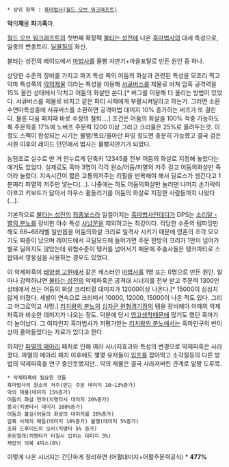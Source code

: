  * 상위 항목 : [[흑마법사(월드 오브 워크래프트)]]

'''악'''의'''제'''물 '''파'''괴'''흑'''마.

[[월드 오브 워크래프트]]의 첫번째 확장팩 [[불타는 성전]]에 나온 [[흑마법사(월드 오브 워크래프트)|흑마법사]]의 대세 특성으로, 일종의 변종트리. [[딜딸질]]의 화신.

불타는 성전의 레이드에서 [[마법사(월드 오브 워크래프트)|마법사]]를 물빵 자판기+마을포탈로 만든 원인 중 하나.

상당한 수준의 장비를 가지고 파괴 특성 쪽의 어둠의 화살과 관련된 특성을 모조리 찍고 악마 특성쪽의 [[악의제물]] 이라는 특성을 이용해 [[사야디|서큐버스]]를 제물로 바쳐 암흑 공격력을 15% 올린 상태에서 닥치고 어둠의 화살만 쏜다.[* 버그를 이용해 더 올리는 방법이 있었다. 서큐버스를 제물로 바치고 같은 파티 사제에게 부활시켜달라고 하는거. 그러면 소환수연마특성중에 서큐버스를 소환하면 공격마법 데미지 10% 증가하는 버프가 또 걸린다. 물론 다음 패치때 바로 수정의 철퇴....] 조건은 어둠의 화살을 100% 적중 가능하도록 주문적중 17%에 노버프 주문력 1200 이상 그리고 크리율은 25%로 올려두는것. 이정도 스펙이 완성되는 시기는 불뱀/폭요/줄아만 파밍 정도면 충분히 가능했고 결국 검은사원 이후의 레이드 인던에서 법사는 물빵자판기가 되었다.

농담조로 실수로 딴 거 안누르게 단축키 12345를 전부 어둠의 화살로 지정해 놓았다는 얘기도 있었다. 실제로도 흑마 3명이 각각 원소/어둠/파멸의 저주 걸고 어둠의화살만 죽어라 눌렀다. 지속시간이 짧은 고통의저주는 리필을 반복해야 해서 딜로스가 생긴다고 1분짜리 파멸의 저주만 넣는다(...). 나중에는 하도 어둠의화살만 눌러댄 나머지 손가락이 아프고 키보드가 닳아서 마우스 휠돌리기를 어둠의 화살로 지정한 사람들까지 나왔다(...).

기본적으로 [[불타는 성전]]의 [[최종보스]]라 일컬어지는 [[흑마법사(월드 오브 워크래프트)|흑마법사]]인데다가 DPS는 [[소리달 - 별의 분노]]를 장비한 야수 특성 [[사냥꾼(월드 오브 워크래프트)|사냥꾼]]을 제외하고는 최강이다. 적당한 수준의 템파밍만 해도 66~68레벨 일반몹을 어둠의화살 크리로 일격사 시키기 때문에 영혼의 조각 모으기도 짜증이 났으며 레이드에서 극딜모드에 들어가면 주문 한방의 크리가 1만이 넘어가 별로 딜하지도 않았는데 위협수준이 탱커를 넘어서기 때문에 주술사들은 탱커파티로 스왑돼서 영웅심을 사용하는 경우도 있었다.

이 악제파흑이 [[태양샘 고원]]에서 같은 캐스터인 [[마법사(월드 오브 워크래프트)|마법사]]를 1명 또는 0명으로 만든 원인. 얼마나 강력하냐면 [[불타는 성전]]의 악제파흑은 공격대 시너지를 전부 받고 주문력 1300인 상태에서 쓰는 어둠의 화살 크리티컬 대미지가 12000이상 나온다.[* 15000이 심심치 않게 터졌다. 세발이 연속으로 크리떠서 10000, 12000, 15000이 나온 적도 있다. 그리고 어그로먹고 사망.] [[리치왕의 분노]]의 [[십자군 원형경기장]]의 템을 장비해야 이때의 악제파흑과 비슷한 데미지가 나오는 정도. 덕분에 당시 [[영고생착]]때문에 많기도 했던 흑마가 더 늘어났다. 그 여파인지 흑마법사가 저평가받는 [[리치왕의 분노]]에서는 흑마인구의 반이상이 줄어들었다는 자료가 있다고 한다.

하지만 [[파멸의 메아리]] 패치로 인해 여러 시너지효과와 특성의 변경으로 악제파흑은 사라졌다. 파멸의 메아리 패치 이후에도 몇몇 유저들이 [[임프]]를 잡아먹고 소각질등의 다른 방법의 악제파흑을 연구 중인듯했지만.. 악의 제물은 결국 사라져버린 관계로 말짱 도루묵.

 * 악제파흑에 필요한 것들
 흑마법사의 원소의 저주(받는 주문 데미지 10~13%증가)
 악의 제물(데미지 15%증가)
 어둠의 화살 연마(치명타시 데미지 20%증가)
 붕괴(치명타시 데미지 100%증가)
 어둠과 불길(어둠의 화살의 데미지를 20%증가)
 암흑 사제의 매듭(데미지 10%증가) 불행(데미지 5%증가)
 조화 드루이드의 오라(치명타 5% 증가)
 혼돈얼개(치명타가 터질시 입히는 데미지 3%)
 재앙의 의복 4피스(6%) 

이렇게 나온 시너지는 간단하게 정리하면 (어활대미지+어활주문력공식) * '''477%'''
